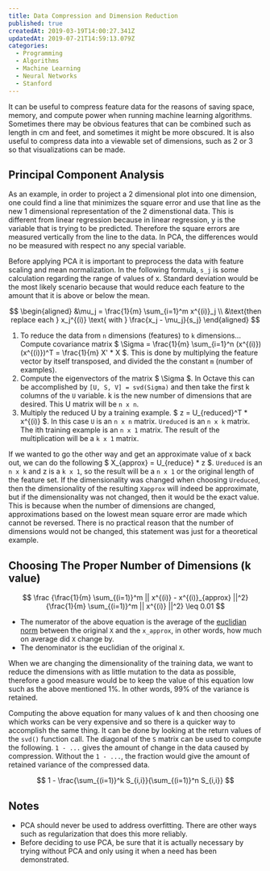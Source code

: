 ```yaml
---
title: Data Compression and Dimension Reduction
published: true
createdAt: 2019-03-19T14:00:27.341Z
updatedAt: 2019-07-21T14:59:13.079Z
categories:
  - Programming
  - Algorithms
  - Machine Learning
  - Neural Networks
  - Stanford
---
```


It can be useful to compress feature data for the reasons of saving space, memory, and compute power when
running machine learning algorithms. Sometimes there may be obvious features that can be combined such as length in cm
and feet, and sometimes it might be more obscured. It is also useful to compress data into a viewable set of dimensions,
such as 2 or 3 so that visualizations can be made.

## Principal Component Analysis

As an example, in order to project a 2 dimensional plot into one dimension, one could find a line that minimizes the
square error and use that line as the new 1 dimensional representation of the 2 dimenstional data. This is different
from linear regression because in linear regression, y is the variable that is trying to be predicted. Therefore the
square errors are measured vertically from the line to the data. In PCA, the differences would no be measured with
respect no any special variable.

Before applying PCA it is important to preprocess the data with feature scaling and mean normalization. In the
following formula, `s_j` is some calculation regarding the range of values of x. Standard deviation would be
the most likely scenario because that would reduce each feature to the amount that it is above or below the mean.

$$
  \begin{aligned}
    &\mu_j = \frac{1}{m} \sum_{i=1}^m x^{(i)}_j \\
    &\text{then replace each } x_j^{(i)} \text{ with } \frac{x_j - \mu_j}{s_j}
  \end{aligned}
$$

1. To reduce the data from `n` dimensions (features) to `k` dimensions... Compute covariance
   matrix $ \Sigma = \frac{1}{m} \sum_{i=1}^n (x^{(i)})(x^{(i)})^T = \frac{1}{m} X' * X $. This is done by
   multiplying the feature vector by itself transposed, and divided the the constant `m` (number of examples).
2. Compute the eigenvectors of the matrix $ \Sigma $. In Octave this can be accomplished by `[U, S, V] =
   svd(Sigma)` and then take the first k columns of the `U` variable. k is the new number of dimensions that are desired.
   This U matrix will be `n x n`.
3. Multiply the reduced U by a training example. $ z = U_{reduced}^T * x^{(i)} $. In this case `U` is an
   `n x n` matrix. `Ureduced` is an `n x k` matrix. The ith training example is an `n x 1` matrix. The result of
   the multiplication will be a `k x 1` matrix.

If we wanted to go the other way and get an approximate value of x back out, we can do the
following $ X_{approx} = U_{reduce} * z $. `Ureduced` is an `n x k` and z is a `k x 1`, so the result
will be a `n x 1` or the original length of the feature set. If the dimensionality was changed when choosing `Ureduced`,
then the dimensionality of the resulting `Xapprox` will indeed be approximate, but if the dimensionality was not
changed, then it would be the exact value. This is because when the number of dimensions are changed, approximations
based on the lowest mean square error are made which cannot be reversed. There is no practical reason that the number of
dimensions would not be changed, this statement was just for a theoretical example.

## Choosing The Proper Number of Dimensions (k value)

$$
  \frac
    {\frac{1}{m} \sum_{(i=1)}^m || x^{(i)} - x^{(i)}_{approx} ||^2}
    {\frac{1}{m} \sum_{(i=1)}^m || x^{(i)} ||^2}
    \leq 0.01
$$

- The numerator of the above equation is the average of the [euclidian norm](https://en.wikipedia.org/wiki/Norm_(mathematics)#Euclidean_norm)
  between the original `X` and the `x_approx`, in other words, how much on average did `X` change by.
- The denominator is the euclidian of the original `X`.

When we are changing the dimensionality of the training data, we want to reduce the dimensions with as little mutation
to the data as possible, therefore a good measure would be to keep the value of this equation low such as the above
mentioned 1%. In other words, 99% of the variance is retained.

Computing the above equation for many values of k and then choosing one which works can be very expensive and so there
is a quicker way to accomplish the same thing. It can be done by looking at the return values of the `svd()` function
call. The diagonal of the `S` matrix can be used to compute the following. `1 - ...` gives the amount of change in the
data caused by compression. Without the `1 - ...`, the fraction would give the amount of retained variance of the
compressed data.

$$
1 - \frac{\sum_{(i=1)}^k S_{i,i}}{\sum_{(i=1)}^n S_{i,i}}
$$

## Notes

- PCA should never be used to address overfitting. There are other ways such as regularization that does this more
  reliably.
- Before deciding to use PCA, be sure that it is actually necessary by trying without PCA and only using it when a need
  has been demonstrated.
